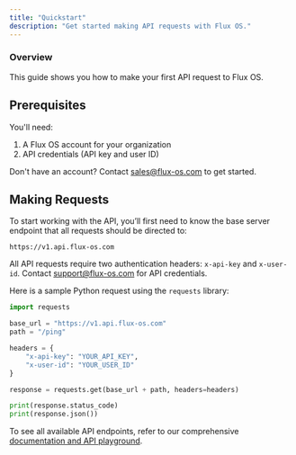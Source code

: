 ```yaml
---
title: "Quickstart"
description: "Get started making API requests with Flux OS."
---
```


### Overview

This guide shows you how to make your first API request to Flux OS.

## Prerequisites

You'll need:

1. A Flux OS account for your organization
2. API credentials (API key and user ID)

Don't have an account? Contact [sales@flux-os.com](mailto:sales@flux-os.com) to get started.

## Making Requests

To start working with the API, you’ll first need to know the base server endpoint that all requests should be directed to:

```
https://v1.api.flux-os.com
```

All API requests require two authentication headers: `x-api-key` and `x-user-id`. Contact [support@flux-os.com](mailto:support@flux-os.com) for API credentials.

Here is a sample Python request using the `requests` library:

```python
import requests

base_url = "https://v1.api.flux-os.com"
path = "/ping"

headers = {
    "x-api-key": "YOUR_API_KEY",
    "x-user-id": "YOUR_USER_ID"
}

response = requests.get(base_url + path, headers=headers)

print(response.status_code)
print(response.json())
```

To see all available API endpoints, refer to our comprehensive [documentation and API playground](https://docs.flux-os.com/api-reference).

